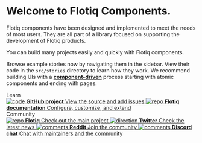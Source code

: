 
<Meta title="Flotiq components for React" />

<style>{`
  .subheading {
    --mediumdark: '#999999';
    font-weight: 900;
    font-size: 13px;
    color: #999;
    letter-spacing: 6px;
    line-height: 24px;
    text-transform: uppercase;
    margin-bottom: 12px;
    margin-top: 40px;
  }

  .link-list {
    display: grid;
    grid-template-columns: 1fr;
    grid-template-rows: 1fr 1fr;
    row-gap: 10px;
  }

  .link-list-short {
    display: grid;
    row-gap: 10px;
    grid-template-columns: 1fr;
    grid-template-rows: 1fr 1fr;
  }

  @media (min-width: 620px) {
    .link-list {
      row-gap: 20px;
      column-gap: 20px;
      grid-template-columns: 1fr 1fr;
    }
    .link-list-short {
       column-gap: 20px;
       grid-template-columns: 1fr 1fr;
       grid-template-rows: 1fr;
    }
  }

  @media all and (-ms-high-contrast:none) {
  .link-list {
      display: -ms-grid;
      -ms-grid-columns: 1fr 1fr;
      -ms-grid-rows: 1fr 1fr;
    }
  }

  .link-item {
    display: block;
    padding: 20px 30px 20px 15px;
    border: 1px solid #00000010;
    border-radius: 5px;
    transition: background 150ms ease-out, border 150ms ease-out, transform 150ms ease-out;
    color: #333333;
    display: flex;
    align-items: flex-start;
  }

  .link-item:hover {
    border-color: #1EA7FD50;
    transform: translate3d(0, -3px, 0);
    box-shadow: rgba(0, 0, 0, 0.08) 0 3px 10px 0;
  }

  .link-item:active {
    border-color: #1EA7FD;
    transform: translate3d(0, 0, 0);
  }

  .link-item strong {
    font-weight: 700;
    display: block;
    margin-bottom: 2px;
  }

  .link-item img {
    height: 40px;
    width: 40px;
    margin-right: 15px;
    flex: none;
  }

  .link-item span {
    font-size: 14px;
    line-height: 20px;
  }

  .tip {
    display: inline-block;
    border-radius: 1em;
    font-size: 11px;
    line-height: 12px;
    font-weight: 700;
    background: #E7FDD8;
    color: #66BF3C;
    padding: 4px 12px;
    margin-right: 10px;
    vertical-align: top;
  }

  .tip-wrapper {
    font-size: 13px;
    line-height: 20px;
    margin-top: 40px;
    margin-bottom: 40px;
  }

  .tip-wrapper code {
    font-size: 12px;
    display: inline-block;
  }


`}</style>

# Welcome to Flotiq Components.

Flotiq components have been designed and implemented to meet the needs of most users. They are all part of a library focused on supporting the development of Flotiq products.

You can build many projects easily and quickly with Flotiq components.

Browse example stories now by navigating them in the sidebar. View their code in the `src/stories` directory to learn how they work.
We recommend building UIs with a [**component-driven**](https://componentdriven.org) process starting with atomic components and ending with pages.

<div className="subheading">Learn</div>

<div className="link-list-short">
<a className="link-item" href="https://github.com/flotiq/flotiq-components-react" target="_blank">
    <img src={Code} alt="code" />
    <span>
      <strong>GitHub project</strong>
      View the source and add issues
    </span>
  </a>
  <a className="link-item" href="https://flotiq.com/docs" target="_blank">
      <img src={Repo} alt="repo" />
      <span>
        <strong>Flotiq documentation</strong>
        Configure, customize, and extend
      </span>
    </a>
</div>

<div className="subheading">Community</div>

<div className="link-list">
  <a className="link-item" href="https://flotiq.com" target="_blank">
    <img src={Flotiq} alt="repo" />
    <span>
      <strong>Flotiq</strong>
      Check out the main project
    </span>
  </a>
  <a className="link-item" href="https://twitter.com/flotiq" target="_blank">
    <img src={Comments} alt="direction" />
    <span>
      <strong>Twitter</strong>
      Check the latest news
    </span>
  </a>
  <a className="link-item" href="https://www.reddit.com/r/flotiq/" target="_blank">
    <img src={Comments} alt="comments" />
    <span>
      <strong>Reddit</strong>
      Join the community
    </span>
  </a>
  <a className="link-item" href="https://discord.com/invite/FwXcHnX" target="_blank">
    <img src={Comments} alt="comments" />
    <span>
      <strong>Discord chat</strong>
      Chat with maintainers and the community
    </span>
  </a>
</div>
